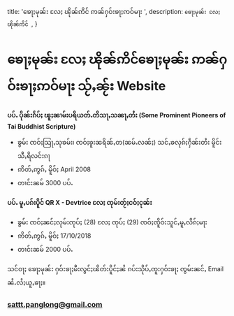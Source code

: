   title: 'ၶေႃႈမုၼ်း လႄႈ ၽိုၼ်ဢိင် ဢၼ်ႁဝ်းၶႃႈဢဝ်မႃး ',
  description:
    `ၶေႃႈမုၼ်း လႄႈ ၽိုၼ်ဢိင် `,
}




# ၶေႃႈမုၼ်း လႄႈ ၽိုၼ်ဢိင်ၶေႃႈမုၼ်း ဢၼ်ႁဝ်းၶႃႈဢဝ်မႃး သႂ်ႇၼႂ်း Website 


__ပပ်ႉ ပိုၼ်းၵႅပ်ႈ ၽူႈၼၢမ်းပရိယတ်ႉတိသႃႇသၼႃႇတႆး (Some Prominent Pioneers of Tai Buddhist Scripture)__

- ၶွမ်း ၸဝ်ႈသြႃႇသုၶမ်း၊ ၸဝ်ႈၶူးၼရိၼ်ႇတ(ၼမ်ႉလၼ်ႈ) သင်ႇၶလုၵ်ႈႁဵၼ်းတႆး မိူင်းသီႇရိလင်းၵႃ
- ဢိတ်ႇဢွၵ်ႇ  မိူဝ်ႈ April 2008
- တၢင်းၼမ် 3000 ပပ်ႉ


__ပပ်ႉ မူႇပၵ်းပိူင် QR X - Devtrice လႄႈ ၸုမ်းတႂ်ႈငဝ်ႈငုၼ်း__

- ၶွမ်း ၸဝ်ႈၼင်ႈလုမ်းၸုပ်ႈ (28) လႄႈ ၸုပ်ႈ (29) ၸဝ်ႈၸိူဝ်းသူင်ႇမူႇလိၵ်ႈမႃး
- ဢိတ်ႇဢွၵ်ႇ  မိူဝ်ႈ 17/10/2018
- တၢင်းၼမ် 2000 ပပ်ႉ





<Note>
  သင်ဝႃႈ ၶေႃႈမုၼ်း ႁဝ်းၶႃႈမီးလွင်ႈၽိတ်းပိူင်ႈၼႆ ၵပ်းသိုပ်ႇၸူးႁဝ်းၶႃႈ ၸွမ်းၼင်ႇ Email ၼႆႉလႆႈယူႇၶႃႈ။
</Note>

### sattt.panglong@gmail.com

